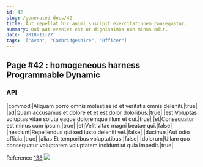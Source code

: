 ```yaml
---
id: 42
slug: /generated-docs/42
title: Aut repellat hic animi suscipit exercitationem consequatur.
summary: Qui aut eveniet est ut dignissimos non minus odit.
date: '2018-11-27'
tags: '["Avon", "Cambridgeshire", "Officer"]'
---
```


## Page #42 : homogeneous harness Programmable Dynamic
### API

|commodi|Aliquam porro omnis molestiae id et veritatis omnis deleniti.|true|
|ad|Quam accusamus et dolore et et est dolor doloribus.|true|
|est|Voluptas voluptas vitae soluta eaque doloremque illum et qui.|true|
|et|Consequatur est minus cum ipsum.|true|
|et|Velit vitae magni beatae qui.|false|
|nesciunt|Repellendus qui sed iusto deleniti vel.|false|
|ducimus|Aut odio officia.|true|
|alias|Et temporibus voluptatibus.|false|
|dolorum|Ullam quo consequatur voluptatem voluptatem incidunt ut quia impedit.|true|

Reference [138](/138)
![](/assets/cats-0.jpg)


